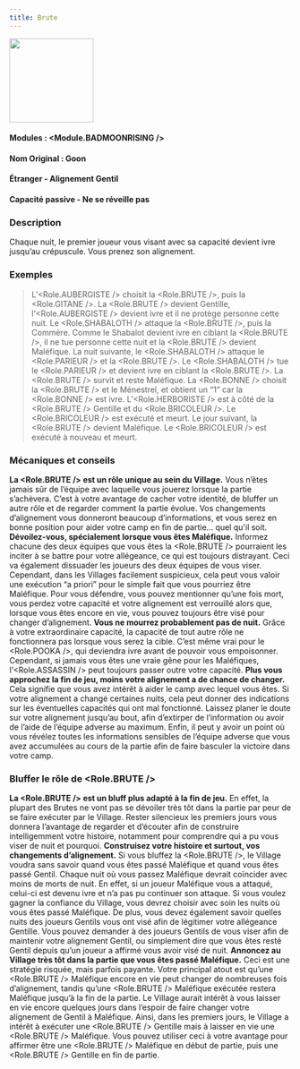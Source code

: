 ```yaml
---
title: Brute
---
```



<img src='/img/blood-on-the-clocktower/roles/brute.png' height='150' />

#### Modules : <Module.BADMOONRISING />
#### Nom Original : Goon
#### Étranger - Alignement Gentil
#### Capacité passive - Ne se réveille pas

### Description

Chaque nuit, le premier joueur vous visant avec sa capacité devient ivre jusqu’au crépuscule.
Vous prenez son alignement.

### Exemples

> L’<Role.AUBERGISTE /> choisit la <Role.BRUTE />, puis la <Role.GITANE />. La <Role.BRUTE /> devient Gentille, l’<Role.AUBERGISTE /> devient ivre et il ne protège personne cette nuit.
> Le <Role.SHABALOTH /> attaque la <Role.BRUTE />, puis la Commère. Comme le Shabalot devient ivre en ciblant la <Role.BRUTE />, il ne tue personne cette nuit et la <Role.BRUTE /> devient Maléfique. La nuit suivante, le <Role.SHABALOTH /> attaque le <Role.PARIEUR /> et la <Role.BRUTE />. Le <Role.SHABALOTH /> tue le <Role.PARIEUR /> et devient ivre en ciblant la <Role.BRUTE />. La <Role.BRUTE /> survit et reste Maléfique.
> La <Role.BONNE /> choisit la <Role.BRUTE /> et le Ménestrel, et obtient un “1” car la <Role.BONNE /> est ivre.
> L’<Role.HERBORISTE /> est à côté de la <Role.BRUTE /> Gentille et du <Role.BRICOLEUR />. Le <Role.BRICOLEUR /> est exécuté et meurt. Le jour suivant, la <Role.BRUTE /> devient Maléfique. Le <Role.BRICOLEUR /> est exécuté à nouveau et meurt.

### Mécaniques et conseils

**La <Role.BRUTE /> est un rôle unique au sein du Village.** Vous n’êtes jamais sûr de l’équipe avec laquelle vous jouerez lorsque la partie s’achèvera. C’est à votre avantage de cacher votre identité, de bluffer un autre rôle et de regarder comment la partie évolue. Vos changements d’alignement vous donneront beaucoup d’informations, et vous serez en bonne position pour aider votre camp en fin de partie… quel qu'il soit.
**Dévoilez-vous, spécialement lorsque vous êtes Maléfique.** Informez chacune des deux équipes que vous êtes la <Role.BRUTE /> pourraient les inciter à se battre pour votre allégeance, ce qui est toujours distrayant. Ceci va également dissuader les joueurs des deux équipes de vous viser. Cependant, dans les Villages facilement suspicieux, cela peut vous valoir une exécution “a priori” pour le simple fait que vous pourriez être Maléfique. Pour vous défendre, vous pouvez mentionner qu’une fois mort, vous perdez votre capacité et votre alignement est verrouillé alors que, lorsque vous êtes encore en vie, vous pouvez toujours être visé pour changer d’alignement.
**Vous ne mourrez probablement pas de nuit.** Grâce à votre extraordinaire capacité, la capacité de tout autre rôle ne fonctionnera pas lorsque vous serez la cible. C’est même vrai pour le <Role.POOKA />, qui deviendra ivre avant de pouvoir vous empoisonner. Cependant, si jamais vous êtes une vraie gêne pour les Maléfiques, l’<Role.ASSASSIN /> peut toujours passer outre votre capacité.
**Plus vous approchez la fin de jeu, moins votre alignement a de chance de changer.** Cela signifie que vous avez intérêt à aider le camp avec lequel vous êtes. Si votre alignement a changé certaines nuits, cela peut donner des indications sur les éventuelles capacités qui ont mal fonctionné. Laissez planer le doute sur votre alignement jusqu’au bout, afin d’extirper de l’information ou avoir de l’aide de l’équipe adverse au maximum. Enfin, il peut y avoir un point où vous révélez toutes les informations sensibles de l’équipe adverse que vous avez accumulées au cours de la partie afin de faire basculer la victoire dans votre camp.

### Bluffer le rôle de <Role.BRUTE />
**La <Role.BRUTE /> est un bluff plus adapté à la fin de jeu.** En effet, la plupart des Brutes ne vont pas se dévoiler très tôt dans la partie par peur de se faire exécuter par le Village. Rester silencieux les premiers jours vous donnera l’avantage de regarder et d’écouter afin de construire intelligemment votre histoire, notamment pour comprendre qui a pu vous viser de nuit et pourquoi.
**Construisez votre histoire et surtout, vos changements d’alignement.** Si vous bluffez la <Role.BRUTE />, le Village voudra sans savoir quand vous êtes passé Maléfique et quand vous êtes passé Gentil. Chaque nuit où vous passez Maléfique devrait coïncider avec moins de morts de nuit. En effet, si un joueur Maléfique vous a attaqué, celui-ci est devenu ivre et n’a pas pu continuer son attaque. Si vous voulez gagner la confiance du Village, vous devrez choisir avec soin les nuits où vous êtes passé Maléfique. De plus, vous devez également savoir quelles nuits des joueurs Gentils vous ont visé afin de légitimer votre allégeance Gentille. Vous pouvez demander à des joueurs Gentils de vous viser afin de maintenir votre alignement Gentil, ou simplement dire que vous êtes resté Gentil depuis qu’un joueur a affirmé vous avoir visé de nuit.
**Annoncez au Village très tôt dans la partie que vous êtes passé Maléfique.** Ceci est une stratégie risquée, mais parfois payante. Votre principal atout est qu’une <Role.BRUTE /> Maléfique encore en vie peut changer de nombreuses fois d’alignement, tandis qu’une <Role.BRUTE /> Maléfique exécutée restera Maléfique jusqu’à la fin de la partie. Le Village aurait intérêt à vous laisser en vie encore quelques jours dans l’espoir de faire changer votre alignement de Gentil à Maléfique. Ainsi, dans les premiers jours, le Village a intérêt à exécuter une <Role.BRUTE /> Gentille mais à laisser en vie une <Role.BRUTE /> Maléfique. Vous pouvez utiliser ceci à votre avantage pour affirmer être une <Role.BRUTE /> Maléfique en début de partie, puis une <Role.BRUTE /> Gentille en fin de partie.
